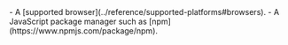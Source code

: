 <PlatformWrapper platform="react-js">
- A [supported browser](../reference/supported-platforms#browsers).
- A JavaScript package manager such as [npm](https://www.npmjs.com/package/npm).
</PlatformWrapper>
